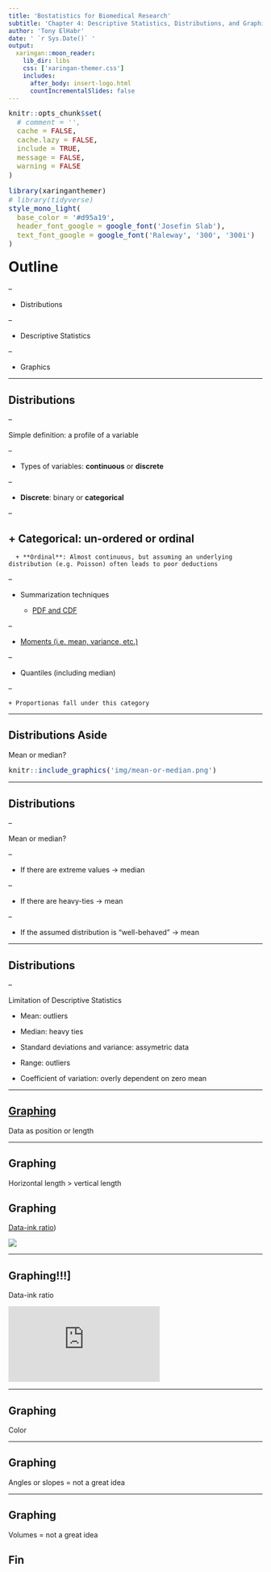 ```yaml
---
title: 'Bostatistics for Biomedical Research'
subtitle: 'Chapter 4: Descriptive Statistics, Distributions, and Graphics'
author: 'Tony ElHabr'
date: ' `r Sys.Date()` '
output:
  xaringan::moon_reader:
    lib_dir: libs
    css: ['xaringan-themer.css']
    includes:
      after_body: insert-logo.html
      countIncrementalSlides: false
---
```


```r
knitr::opts_chunk$set(
  # comment = '',
  cache = FALSE,
  cache.lazy = FALSE,
  include = TRUE,
  message = FALSE, 
  warning = FALSE
)
```

```r
library(xaringanthemer)
# library(tidyverse)
style_mono_light(
  base_color = '#d95a19',
  header_font_google = google_font('Josefin Slab'),
  text_font_google = google_font('Raleway', '300', '300i')
)
```

<style>
hide {
  display: none;
}
.remark-slide-content h1 {
  font-size: 45px;
}
h1 {
  font-size: 2em;
  margin-block-start: 0.67em;
  margin-block-end: 0.67em;
}
.remark-slide-content {
  font-size: 16px
}
.remark-code {
  font-size: 14px;
}
code.r {
  font-size: 14px;
}
pre {
  margin-top: 0px;
  margin-bottom: 0px;
}
.footnote {
  color: #800020;
  font-size: 10px;
}
.aligncenter {
  text-align: center;
}
</style>

# Outline

--

- Distributions

--

- Descriptive Statistics

--

- Graphics

---

## Distributions

<!--
The distribution of a random variable X is a profile of its variability and other tendencies.
Depending on the type of X, a distribution is characterized by the following.
-->

--

Simple definition: a profile of a variable

--

+ Types of variables: **continuous** or **discrete**

--

  + **Discrete**: binary or **categorical**

--

    + **Categorical**: un-ordered or **ordinal**
--

      + **Ordinal**: Almost continuous, but assuming an underlying distribution (e.g. Poisson) often leads to poor deductions

--

+ Summarization techniques

  + [PDF and CDF](https://evamaerey.github.io/statistics/distributions.html#1)

--

  + [Moments (i.e. mean, variance, etc.)](https://evamaerey.github.io/statistics/covariance_correlation.html#14)

--

  + Quantiles (including median)

--

    + Proportionas fall under this category


---

## Distributions Aside

Mean or median?

<!-- ![](img/mean-or-median.png) -->

```r
knitr::include_graphics('img/mean-or-median.png')
```
---

## Distributions

--

Mean or median?

--

+ If there are extreme values -> median

--

+ If there are heavy-ties -> mean

--

+ If the assumed distribution is "well-behaved" -> mean

---

## Distributions

--

Limitation of Descriptive Statistics

+ Mean: outliers

+ Median: heavy ties

+ Standard deviations and variance: assymetric data
  
+ Range: outliers

+ Coefficient of variation: overly dependent on zero mean

---

## [Graphing](https://clauswilke.com/dataviz/)

Data as position or length

---

## Graphing

Horizontal length > vertical length


## Graphing

[Data-ink ratio](https://infovis-wiki.net/wiki/Data-Ink_Ratio))

![](https://clauswilke.com/dataviz/proportional_ink_files/figure-html/hawaii-income-bars-bad-1.png)

---

## Graphing!!!]

Data-ink ratio

![](https://https://clauswilke.com/dataviz/proportional-ink.html)

---

## Graphing

Color


---

## Graphing

Angles or slopes = not a great idea

---

## Graphing

Volumes = not a great idea




## Fin


